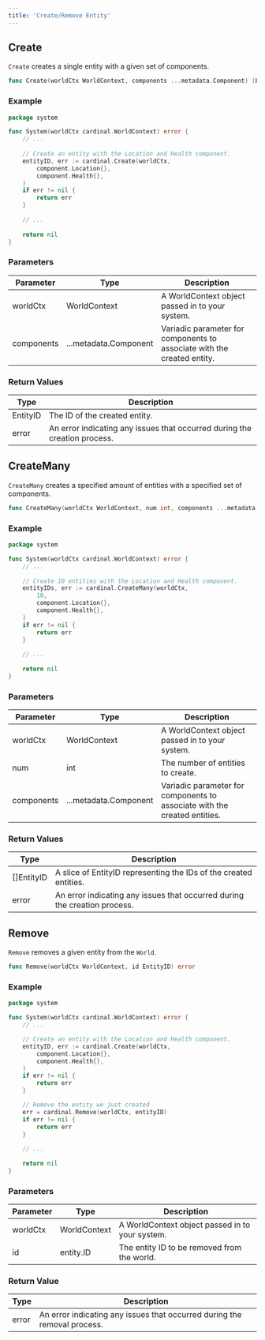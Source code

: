 ```yaml
---
title: 'Create/Remove Entity'
---
```


## Create

`Create` creates a single entity with a given set of components.

```go
func Create(worldCtx WorldContext, components ...metadata.Component) (EntityID, error)
```

### Example
```go
package system

func System(worldCtx cardinal.WorldContext) error {
    // ...
	
	// Create an entity with the Location and Health component.
	entityID, err := cardinal.Create(worldCtx,
		component.Location{},
		component.Health{},
	)
	if err != nil {
		return err
	}
	
	// ...
	
	return nil
}
```

### Parameters
| Parameter    | Type                  | Description                                                                |
|--------------|-----------------------|----------------------------------------------------------------------------|
| worldCtx     | WorldContext          | A WorldContext object passed in to your system.                            |
| components   | ...metadata.Component | Variadic parameter for components to associate with the created entity.    |


### Return Values
| Type     | Description                                                                   |
|----------|-------------------------------------------------------------------------------|
| EntityID | The ID of the created entity.                                                 |
| error    | An error indicating any issues that occurred during the creation process.     |



## CreateMany

`CreateMany` creates a specified amount of entities with a specified set of components.

```go
func CreateMany(worldCtx WorldContext, num int, components ...metadata.Component) ([]EntityID, error)
```

### Example
```go
package system

func System(worldCtx cardinal.WorldContext) error {
    // ...
	
	// Create 10 entities with the Location and Health component.
	entityIDs, err := cardinal.CreateMany(worldCtx,
		10,
		component.Location{},
		component.Health{},
	)
	if err != nil {
		return err
	}
	
	// ...
	
	return nil
}
```

### Parameters

| Parameter    | Type                  | Description                                                                |
|--------------|-----------------------|----------------------------------------------------------------------------|
| worldCtx     | WorldContext          | A WorldContext object passed in to your system.                            |
| num          | int                   | The number of entities to create.                                          |
| components   | ...metadata.Component | Variadic parameter for components to associate with the created entities.  |

### Return Values

| Type             | Description                                                                |
|------------------|----------------------------------------------------------------------------|
| []EntityID       | A slice of EntityID representing the IDs of the created entities.          |
| error            | An error indicating any issues that occurred during the creation process.  |


## Remove

`Remove` removes a given entity from the `World`.

```go
func Remove(worldCtx WorldContext, id EntityID) error
```

### Example
```go
package system

func System(worldCtx cardinal.WorldContext) error {
    // ...

	// Create an entity with the Location and Health component.
	entityID, err := cardinal.Create(worldCtx,
		component.Location{},
		component.Health{},
	)
	if err != nil {
		return err
	}

	// Remove the entity we just created
	err = cardinal.Remove(worldCtx, entityID)
	if err != nil {
		return err
	}
	
	// ...
	
	return nil
}
```

### Parameters
| Parameter    | Type                   | Description                                      |
|--------------|------------------------|--------------------------------------------------|
| worldCtx     | WorldContext           | A WorldContext object passed in to your system.  |
| id           | entity.ID              | The entity ID to be removed from the world.      |


### Return Value
| Type   | Description                                                               |
|--------|---------------------------------------------------------------------------|
| error  | An error indicating any issues that occurred during the removal process.  |
